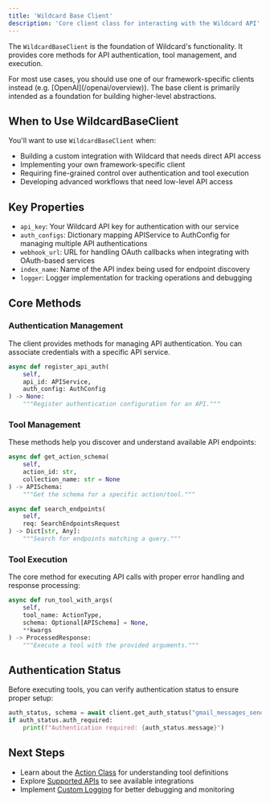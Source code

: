 ```yaml
---
title: 'Wildcard Base Client'
description: 'Core client class for interacting with the Wildcard API'
---
```


The `WildcardBaseClient` is the foundation of Wildcard's functionality. It provides core methods for API authentication, tool management, and execution.

<Note>
For most use cases, you should use one of our framework-specific clients instead (e.g. [OpenAI](/openai/overview)). The base client is primarily intended as a foundation for building higher-level abstractions.
</Note>

## When to Use WildcardBaseClient

You'll want to use `WildcardBaseClient` when:
- Building a custom integration with Wildcard that needs direct API access
- Implementing your own framework-specific client
- Requiring fine-grained control over authentication and tool execution
- Developing advanced workflows that need low-level API access

## Key Properties

- `api_key`: Your Wildcard API key for authentication with our service
- `auth_configs`: Dictionary mapping APIService to AuthConfig for managing multiple API authentications
- `webhook_url`: URL for handling OAuth callbacks when integrating with OAuth-based services
- `index_name`: Name of the API index being used for endpoint discovery
- `logger`: Logger implementation for tracking operations and debugging

## Core Methods

### Authentication Management

The client provides methods for managing API authentication. You can associate credentials with a specific API service.

```python
async def register_api_auth(
    self,
    api_id: APIService,
    auth_config: AuthConfig
) -> None:
    """Register authentication configuration for an API."""
```

### Tool Management

These methods help you discover and understand available API endpoints:

```python
async def get_action_schema(
    self,
    action_id: str,
    collection_name: str = None
) -> APISchema:
    """Get the schema for a specific action/tool."""

async def search_endpoints(
    self,
    req: SearchEndpointsRequest
) -> Dict[str, Any]:
    """Search for endpoints matching a query."""
```

### Tool Execution

The core method for executing API calls with proper error handling and response processing:

```python
async def run_tool_with_args(
    self,
    tool_name: ActionType,
    schema: Optional[APISchema] = None,
    **kwargs
) -> ProcessedResponse:
    """Execute a tool with the provided arguments."""
```

## Authentication Status

Before executing tools, you can verify authentication status to ensure proper setup:

```python
auth_status, schema = await client.get_auth_status("gmail_messages_send")
if auth_status.auth_required:
    print(f"Authentication required: {auth_status.message}")
```

## Next Steps

- Learn about the [Action Class](/core/action-class) for understanding tool definitions
- Explore [Supported APIs](/core/supported-apis) to see available integrations
- Implement [Custom Logging](/core/custom-logging) for better debugging and monitoring 